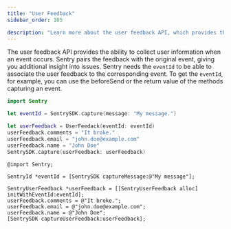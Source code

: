 ```yaml
---
title: "User Feedback"
sidebar_order: 105

description: "Learn more about the user feedback API, which provides the ability to collect user information when an event occurs. Sentry pairs the feedback with the original event, giving you additional insight into issues."
---
```


The user feedback API provides the ability to collect user information when an event occurs. Sentry pairs the feedback with the original event, giving you additional insight into issues.
Sentry needs the `eventId` to be able to associate the user feedback to the corresponding event. To get the `eventId`, for example, you can use the <PlatformLink to="/configuration/options/#before-send">beforeSend</PlatformLink> or the return value of the methods capturing an event.

```swift {tabTitle:Swift}
import Sentry

let eventId = SentrySDK.capture(message: "My message.")

let userFeedback = UserFeedack(eventId: eventId)
userFeedback.comments = "It broke."
userFeedback.email = "john.doe@example.com"
userFeedback.name = "John Doe"
SentrySDK.capture(userFeedback: userFeedback)
```

```objc {tabTitle:Objective-C}
@import Sentry;

SentryId *eventId = [SentrySDK captureMessage:@"My message"];

SentryUserFeedback *userFeedback = [[SentryUserFeedback alloc] initWithEventId:eventId];
userFeedback.comments = @"It broke.";
userFeedback.email = @"john.doe@example.com";
userFeedback.name = @"John Doe";
[SentrySDK captureUserFeedback:userFeedback];
```
